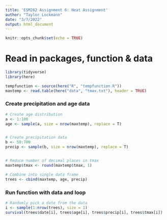 ```yaml
---
title: 'ESM262 Assignment 6: Heat Assignment'
author: "Taylor Lockmann"
date: "3/7/2022"
output: html_document
---
```


```r
knitr::opts_chunk$set(echo = TRUE)
```

# Read in packages, function & data
```r
library(tidyverse)
library(here)

tempfunction <- source(here("R", "tempfunction.R"))
maxtemp <- read.table(here("data", "tmax.txt"), header = TRUE)
```


### Create precipitation and age data
```r
# Create age distribution
a <- 1:100
age <- sample(a, size = nrow(maxtemp), replace = T)


# Create precipitation data
b <- 50:700
precip <- sample(b, size = nrow(maxtemp), replace = T)


# Reduce number of decimal places in tmax
maxtemp$tmax <- round(maxtemp$tmax, 1)

# Combine into single data frame
trees <- cbind(maxtemp, age, precip)
```


### Run function with data and loop

```r
# Randomly pick a date from the data
i <- sample(1:nrow(trees), size = 1)
survival(trees$date[i], trees$age[i], trees$precip[i], trees$tmax[i])
```


